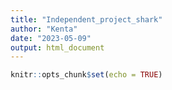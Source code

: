 ```yaml
---
title: "Independent_project_shark"
author: "Kenta"
date: "2023-05-09"
output: html_document
---
```


```r
knitr::opts_chunk$set(echo = TRUE)
```

